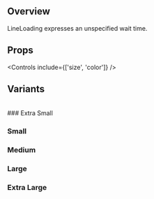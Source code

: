 
<Meta title='Components/Atomic/Loader/Spinner' of={SpinnerStories} />

## Overview

LineLoading expresses an unspecified wait time.

<Canvas>
  <Story of={SpinnerStories.Large} />
</Canvas>

## Props

<Controls include={['size', 'color']} />

## Variants

<br />
### Extra Small
<Canvas>
  <Story of={SpinnerStories.ExtraSmall} />
</Canvas>

### Small

<Canvas>
  <Story of={SpinnerStories.Small} />
</Canvas>

### Medium

<Canvas>
  <Story of={SpinnerStories.Medium} />
</Canvas>

### Large

<Canvas>
  <Story of={SpinnerStories.Large} />
</Canvas>

### Extra Large

<Canvas>
  <Story of={SpinnerStories.ExtraLarge} />
</Canvas>
